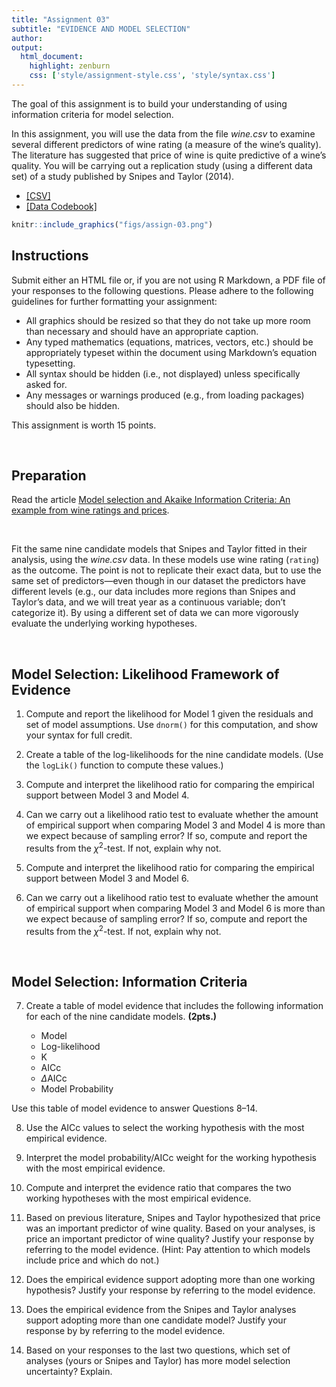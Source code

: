 ```yaml
---
title: "Assignment 03"
subtitle: "EVIDENCE AND MODEL SELECTION"
author: 
output: 
  html_document:
    highlight: zenburn
    css: ['style/assignment-style.css', 'style/syntax.css']
---
```


The goal of this assignment is to build your understanding of using information criteria for model selection.

In this assignment, you will use the data from the file *wine.csv* to examine several different predictors of wine rating (a measure of the wine's quality). The literature has suggested that price of wine is quite predictive of a wine's quality. You will be carrying out a replication study (using a different data set) of a study published by Snipes and Taylor (2014). 

- [[CSV]](https://raw.githubusercontent.com/zief0002/epsy-8252/master/data/wine.csv)
- [[Data Codebook]](http://zief0002.github.io/epsy-8252/codebooks/wine.html)


```r
knitr::include_graphics("figs/assign-03.png")
```

## Instructions

Submit either an HTML file or, if you are not using R Markdown, a PDF file of your responses to the following questions. Please adhere to the following guidelines for further formatting your assignment:

- All graphics should be resized so that they do not take up more room than necessary and should have an appropriate caption.
- Any typed mathematics (equations, matrices, vectors, etc.) should be appropriately typeset within the document using Markdown's equation typesetting.
- All syntax should be hidden (i.e., not displayed) unless specifically asked for.
- Any messages or warnings produced (e.g., from loading packages) should also be hidden.

This assignment is worth 15 points.


<br />


## Preparation

Read the article [Model selection and Akaike Information Criteria: An example from wine ratings and prices](http://www.sciencedirect.com/science/article/pii/S2212977414000064). 

<br />

Fit the same nine candidate models that Snipes and Taylor fitted in their analysis, using the *wine.csv* data. In these models use wine rating (`rating`) as the outcome. The point is not to replicate their exact data, but to use the same set of predictors---even though in our dataset the predictors have different levels (e.g., our data includes more regions than Snipes and Taylor's data, and we will treat year as a continuous variable; don't categorize it). By using a different set of data we can more vigorously evaluate the underlying working hypotheses.

<br />

## Model Selection: Likelihood Framework of Evidence

1. Compute and report the likelihood for Model 1 given the residuals and set of model assumptions. Use `dnorm()` for this computation, and show your syntax for full credit.

2. Create a table of the log-likelihoods for the nine candidate models. (Use the `logLik()` function to compute these values.) 

3. Compute and interpret the likelihood ratio for comparing the empirical support between Model 3 and Model 4.

4. Can we carry out a likelihood ratio test to evaluate whether the amount of empirical support when comparing Model 3 and Model 4 is more than we expect because of sampling error? If so, compute and report the results from the $\chi^2$-test. If not, explain why not.

5. Compute and interpret the likelihood ratio for comparing the empirical support between Model 3 and Model 6.

6. Can we carry out a likelihood ratio test to evaluate whether the amount of empirical support when comparing Model 3 and Model 6 is more than we expect because of sampling error? If so, compute and report the results from the $\chi^2$-test. If not, explain why not.

<br />

## Model Selection: Information Criteria

7. Create a table of model evidence that includes the following information for each of the nine candidate models. **(2pts.)**

    - Model
    - Log-likelihood
    - K
    - AICc
    - $\Delta$AICc
    - Model Probability

Use this table of model evidence to answer Questions 8--14.

8. Use the AICc values to select the working hypothesis with the most empirical evidence.

9. Interpret the model probability/AICc weight for the working hypothesis with the most empirical evidence.

10. Compute and interpret the evidence ratio that compares the two working hypotheses with the most empirical evidence.

11. Based on previous literature, Snipes and Taylor hypothesized that price was an important predictor of wine quality. Based on your analyses, is price an important predictor of wine quality? Justify your response by referring to the model evidence. (Hint: Pay attention to which models include price and which do not.)

12. Does the empirical evidence support adopting more than one working hypothesis? Justify your response by referring to the model evidence.

13. Does the empirical evidence from the Snipes and Taylor analyses support adopting more than one candidate model? Justify your response by by referring to the model evidence.

14. Based on your responses to the last two questions, which set of analyses (yours or Snipes and Taylor) has more model selection uncertainty? Explain.







